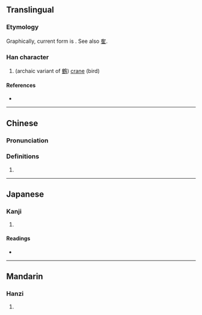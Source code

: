 {{also|隺}}
{{character info/new}}
==Translingual==

===Etymology===
Graphically, current form is {{Han compound|宀|隹}}. See also [[隺]].

===Han character===
{{Han char|rn=40|rad=宀|as=08|sn=11|four=|canj=JOG|ids=⿱宀隹}}

# (archaic variant of [[鶴]]) [[crane]] (bird)

====References====
* {{Han ref|kx=0288.201|hdz=20938.101|uh=5BC9|ud=23497}}

----

==Chinese==
{{zh-forms}}

===Pronunciation===
{{zh-pron
|m=què,hè
|m-s=
|dg=
|c=hok6
|c-t=
|g=
|h=pfs=
|j=
|md=
|mn=
|mn-t=
|w=
|x=
|mc=y
|oc=y
|cat=n
}}

===Definitions===
{{zh-hanzi}}

# {{rfdef|lang=zh}}

----

==Japanese==

===Kanji===
{{ja-kanji|grade=|rs=宀08}}

# {{defn|lang=ja|sort=宀08}}

====Readings====
* {{ja-readings|on=[[かく]] (kaku)|kun=[[つる]] (tsuru)}}

----

==Mandarin==

===Hanzi===
{{cmn-hanzi|pin=[[què]] ([[que4]]), [[hè]] ([[he4]])|wg=ch'üeh<sup>4</sup>, ho<sup>4</sup>}}

# {{defn|lang=cmn|sort=宀08}}